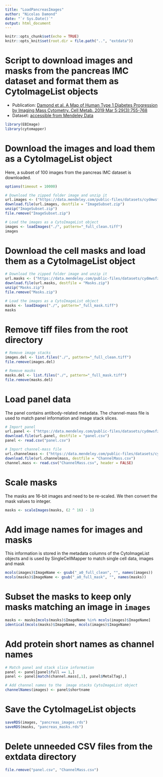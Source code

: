 ```yaml
---
title: "LoadPancreasImages"
author: "Nicolas Damond"
date: "`r Sys.Date()`"
output: html_document
---
```


```r
knitr::opts_chunk$set(echo = TRUE)
knitr::opts_knit$set(root.dir = file.path("..", "extdata"))
```


# Script to download images and masks from the pancreas IMC dataset and format them as CytoImageList objects

- Publication: [Damond et al. A Map of Human Type 1 Diabetes Progression by Imaging Mass Cytometry. Cell Metab. 2019 Mar 5;29(3):755-768](https://www.ncbi.nlm.nih.gov/pmc/articles/PMC6821395)
- Dataset: [accessible from Mendeley Data](http://dx.doi.org/10.17632/cydmwsfztj.2)

```r
library(EBImage)
library(cytomapper)
```

# Download the images and load them as a CytoImageList object

Here, a subset of 100 images from the pancreas IMC dataset is downloaded.

```r
options(timeout = 10000)

# Download the zipped folder image and unzip it
url.images <- ("https://data.mendeley.com/public-files/datasets/cydmwsfztj/files/b37054d2-d5d0-4c48-a001-81ff77136f41/file_downloaded")
download.file(url.images, destfile = "ImageSubset.zip")
unzip("ImageSubset.zip")
file.remove("ImageSubset.zip")

# Load the images as a CytoImageList object
images <- loadImages("./", pattern="_full_clean.tiff")
images
```

# Download the cell masks and load them as a CytoImageList object

```r
# Download the zipped folder image and unzip it
url.masks <- ("https://data.mendeley.com/public-files/datasets/cydmwsfztj/files/13679a61-e9b4-4820-9f09-a5bbc697647c/file_downloaded")
download.file(url.masks, destfile = "Masks.zip")
unzip("Masks.zip")
file.remove("Masks.zip")

# Load the images as a CytoImageList object
masks <- loadImages("./", pattern="_full_mask.tiff")
masks
```

# Remove tiff files from the root directory

```r
# Remove image stacks
images.del <- list.files("./", pattern="_full_clean.tiff")
file.remove(images.del)

# Remove masks
masks.del <- list.files("./", pattern="_full_mask.tiff")
file.remove(masks.del)
```

# Load panel data

The panel contains antibody-related metadata.
The channel-mass file is used to match panel information and image stack slices.

```r
# Import panel
url.panel <- ("https://data.mendeley.com/public-files/datasets/cydmwsfztj/files/2f9fecfc-b98f-4937-bc38-ae1b959bd74d/file_downloaded")
download.file(url.panel, destfile = "panel.csv")
panel <- read.csv("panel.csv")

# Import channel-mass file
url.channelmass <- ("https://data.mendeley.com/public-files/datasets/cydmwsfztj/files/704312eb-377c-42e2-8227-44bb9aca0fb3/file_downloaded")
download.file(url.channelmass, destfile = "ChannelMass.csv")
channel.mass <- read.csv("ChannelMass.csv", header = FALSE)
```

# Scale masks

The masks are 16-bit images and need to be re-scaled.
We then convert the mask values to integer.

```r
masks <- scaleImages(masks, (2 ^ 16) - 1)
```

# Add image names for images and masks

This information is stored in the metadata columns of the CytoImageList objects
and is used by SingleCellMapper to match single cell data, images and mask

```r
mcols(images)$ImageName <- gsub("_a0_full_clean", "", names(images))
mcols(masks)$ImageName <- gsub("_a0_full_mask", "", names(masks))
```

# Subset the masks to keep only masks matching an image in `images`

```r
masks <- masks[mcols(masks)$ImageName %in% mcols(images)$ImageName]
identical(mcols(masks)$ImageName, mcols(images)$ImageName)
```

# Add protein short names as channel names

```r
# Match panel and stack slice information
panel <- panel[panel$full == 1,]
panel <- panel[match(channel.mass[,1], panel$MetalTag),]

# Add channel names to the  image stacks CytoImageList object
channelNames(images) <- panel$shortname
```

# Save the CytoImageList objects

```r
saveRDS(images, "pancreas_images.rds")
saveRDS(masks, "pancreas_masks.rds")
```

# Delete unneeded CSV files from the extdata directory

```r
file.remove("panel.csv", "ChannelMass.csv")
```
